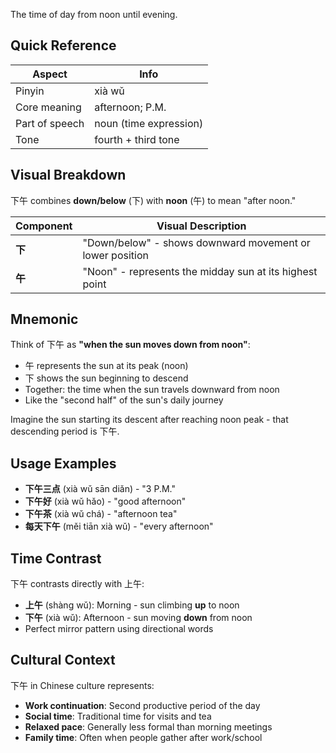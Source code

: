 The time of day from noon until evening.

## Quick Reference

| Aspect         | Info                   |
| -------------- | ---------------------- |
| Pinyin         | xià wǔ                 |
| Core meaning   | afternoon; P.M.        |
| Part of speech | noun (time expression) |
| Tone           | fourth + third tone    |

## Visual Breakdown

下午 combines **down/below** (下) with **noon** (午) to mean "after noon."

| Component | Visual Description                                       |
| --------- | -------------------------------------------------------- |
| **下**    | "Down/below" - shows downward movement or lower position |
| **午**    | "Noon" - represents the midday sun at its highest point  |

## Mnemonic

Think of 下午 as **"when the sun moves down from noon"**:

- 午 represents the sun at its peak (noon)
- 下 shows the sun beginning to descend
- Together: the time when the sun travels downward from noon
- Like the "second half" of the sun's daily journey

Imagine the sun starting its descent after reaching noon peak - that descending period is 下午.

## Usage Examples

- **下午三点** (xià wǔ sān diǎn) - "3 P.M."
- **下午好** (xià wǔ hǎo) - "good afternoon"
- **下午茶** (xià wǔ chá) - "afternoon tea"
- **每天下午** (měi tiān xià wǔ) - "every afternoon"

## Time Contrast

下午 contrasts directly with 上午:

- **上午** (shàng wǔ): Morning - sun climbing **up** to noon
- **下午** (xià wǔ): Afternoon - sun moving **down** from noon
- Perfect mirror pattern using directional words

## Cultural Context

下午 in Chinese culture represents:

- **Work continuation**: Second productive period of the day
- **Social time**: Traditional time for visits and tea
- **Relaxed pace**: Generally less formal than morning meetings
- **Family time**: Often when people gather after work/school
